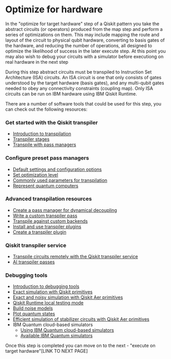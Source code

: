 # Optimize for hardware


In the "optimize for target hardware" step of a Qiskit pattern you take the abstract circuits (or operators) produced from the map step and perform a series of optimizations on them. This may include mapping the route and layout of the circuit to physical qubit hardware, converting to basis gates of the hardware, and reducing the number of operations, all designed to optimize the likelihood of success in the later execute step. At this point you may also wish to debug your circuits with a simulator before executiong on real hardware in the next step

During this step abstract circuits must be transpiled to Instruction Set Architecture (ISA) circuits. An ISA circuit is one that only consists of gates understood by the target hardware (basis gates), and any multi-qubit gates needed to obey any connectivity constraints (coupling map). Only ISA circuits can be run on IBM hardware using IBM Qiskit Runtime.


There are a number of software tools that could be used for this step, you can check out the following resources:

### Get started with the Qiskit transpiler
* [Introduction to transpilation](./transpile)
* [Transpiler stages](./transpiler-stages)
* [Transpile with pass managers](./transpile-with-pass-managers)

### Configure preset pass managers
  * [Default settings and configuration options](./defaults-and-configuration-options)
  * [Set optimization level](./set-optimization)
  * [Commonly used parameters for transpilation](./common-parameters)
  * [Represent quantum computers](./representing-quantum-computers)

### Advanced transpilation resources
* [Create a pass manager for dynamical decoupling](./dynamical-decoupling-pass-manager)
* [Write a custom transpiler pass](./custom-transpiler-pass)
* [Transpile against custom backends](./custom-backend)
* [Install and use transpiler plugins](./transpiler-plugins)
* [Create a transpiler plugin](./create-a-transpiler-plugin)

### Qiskit transpiler service
  * [Transpile circuits remotely with the Qiskit transpiler service](./qiskit-transpiler-service)
  * [AI transpiler passes](./ai-transpiler-passes)

### Debugging tools
  * [Introduction to debugging tools](./verify)
  * [Exact simulation with Qiskit primitives](./simulate-with-qiskit-primitives)
  * [Exact and noisy simulation with Qiskit Aer primitives](./simulate-with-qiskit-aer)
  * [Qiskit Runtime local testing mode](./local-testing-mode)
  * [Build noise models](./building-noise-models)
  * [Plot quantum states](./plot-quantum-states)
  * [Efficient simulation of stabilizer circuits with Qiskit Aer primitives](./stabilizer-circuit-simulation)
  * IBM Quantum cloud-based simulators
    * [Using IBM Quantum cloud-based simulators](./using-ibm-quantum-simulators)
    * [Available IBM Quantum simulators](./cloud-based-simulators)


Once this step is completed you can move on to the next - "execute on target hardware"[LINK TO NEXT PAGE]